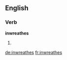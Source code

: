 ==English==

===Verb===
'''inwreathes'''

# {{en-third-person singular of|inwreathe}}

[[de:inwreathes]]
[[fr:inwreathes]]